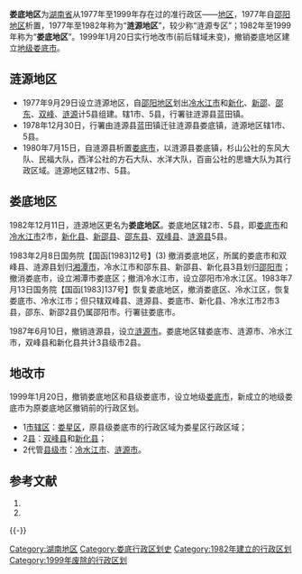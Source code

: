 '''娄底地区'''为[[湖南省|湖南省]]从1977年至1999年存在过的准行政区——[[地区|地区]]，1977年自[[邵阳地区|邵阳地区]]析置，1977年至1982年称为“'''涟源地区'''”，较少称“涟源专区”；1982年至1999年称为“'''娄底地区'''”。1999年1月20日实行地改市(前后辖域未变)，撤销娄底地区建立[[地级市|地级]][[娄底市|娄底市]]。

==涟源地区==
*1977年9月29日设立涟源地区，自[[邵阳地区|邵阳地区]]划出[[冷水江市|冷水江市]]和[[新化县|新化]]、[[新邵县|新邵]]、[[邵东县|邵东]]、[[双峰县|双峰]]、[[涟源县|涟源]]计5县组建。辖1市、5县，行署驻涟源县蓝田镇。
*1978年12月30日，行署由涟源县蓝田镇迁驻涟源县娄底镇，涟源地区辖1市、5县。
*1980年7月15日，自涟源县析置[[娄底市|娄底市]]，以涟源县娄底镇，杉山公社的东风大队、民福大队，西洋公社的方石大队、水洋大队，百亩公社的思塘大队为其行政区域。涟源地区辖2市、5县。

==娄底地区==
1982年12月11日，涟源地区更名为'''娄底地区'''。娄底地区辖2市、5县，即[[娄底市|娄底市]]和[[冷水江市|冷水江市]]2市，[[新化县|新化县]]、[[新邵县|新邵县]]、[[邵东县|邵东县]]、[[双峰县|双峰县]]、[[涟源县|涟源县]]5县。

1983年2月8日国务院【国函[1983]12号】(3) 撤消娄底地区，所属的娄底市和双峰县、涟源县划归[[湘潭市|湘潭市]]，冷水江市和邵东县、新邵县、新化县3县划归[[邵阳市|邵阳市]]；撤消娄底市，设立湘潭市娄底区；撤消冷水江市，设立邵阳市冷水江区。1983年7月13日国务院【国函[1983]137号】恢复娄底地区，撤消娄底区、冷水江区，恢复娄底市、冷水江市；但只辖双峰县、涟源县、娄底市、新化县、冷水江市2市3县，邵东、新邵2县仍属邵阳市。行署驻娄底市。

1987年6月10日，撤销涟源县，设立[[涟源市|涟源市]]。娄底地区辖娄底市、涟源市、冷水江市，双峰县和新化县共计3县级市2县。

==地改市==
1999年1月20日，撤销娄底地区和县级娄底市，设立地级[[娄底市|娄底市]]，新成立的地级娄底市为原娄底地区撤销前的行政区划。
*1[[市辖区|市辖区]]：[[娄星区|娄星区]]，原县级娄底市的行政区域为娄星区行政区域；
*2[[县|县]]：[[双峰县|双峰县]]和[[新化县|新化县]]；
*2代管[[县级市|县级市]]：[[冷水江市|冷水江市]]、[[涟源市|涟源市]]。

== 参考文献 ==
{{Wikisource|国务院关于同意湖南省撤销娄底地区设立地级娄底市的批复}}
# {{Cite book | author = 戴均良等 | title = 《中国古今地名大词典》 | location = 上海 | publisher = 上海辞书出版社 | date = 2005 | language = zh-hans }}
# {{Cite book | author = 史为乐 | title = 《中华人民共和国政区沿革（1949-2002）》 | location = 北京 | publisher = 人民出版社 | date = 2006 | language = zh-hans }}
{{reflist}}
{{-}}

{{湖南省历史地级政区|nocat}}
[[Category:湖南地区|Category:湖南地区]]
[[Category:娄底行政区划史|Category:娄底行政区划史]]
[[Category:1982年建立的行政区划|Category:1982年建立的行政区划]]
[[Category:1999年废除的行政区划|Category:1999年废除的行政区划]]